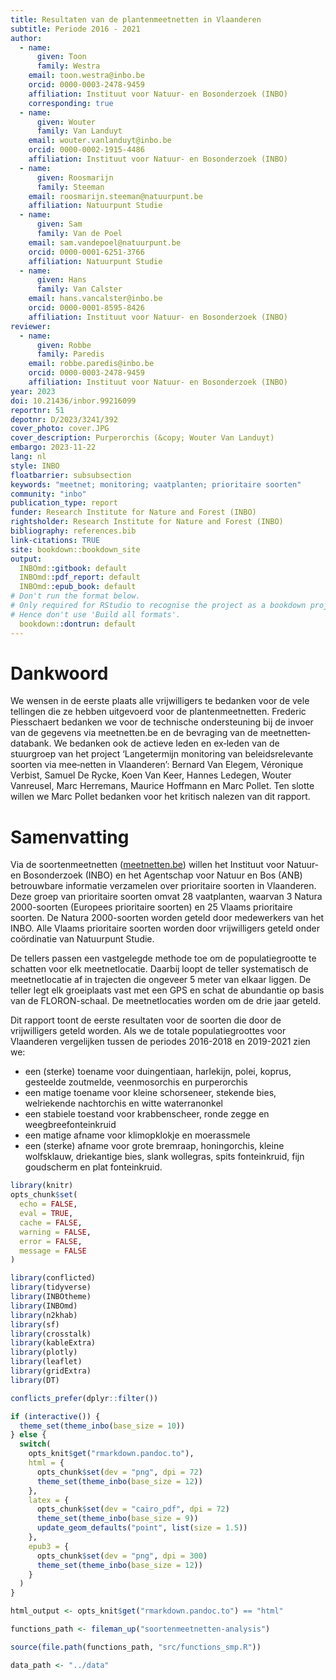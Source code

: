 ```yaml
---
title: Resultaten van de plantenmeetnetten in Vlaanderen
subtitle: Periode 2016 - 2021
author:
  - name:
      given: Toon
      family: Westra
    email: toon.westra@inbo.be
    orcid: 0000-0003-2478-9459
    affiliation: Instituut voor Natuur- en Bosonderzoek (INBO)
    corresponding: true
  - name:
      given: Wouter
      family: Van Landuyt
    email: wouter.vanlanduyt@inbo.be
    orcid: 0000-0002-1915-4486
    affiliation: Instituut voor Natuur- en Bosonderzoek (INBO)
  - name:
      given: Roosmarijn
      family: Steeman
    email: roosmarijn.steeman@natuurpunt.be
    affiliation: Natuurpunt Studie
  - name:
      given: Sam
      family: Van de Poel
    email: sam.vandepoel@natuurpunt.be
    orcid: 0000-0001-6251-3766
    affiliation: Natuurpunt Studie
  - name:
      given: Hans
      family: Van Calster
    email: hans.vancalster@inbo.be
    orcid: 0000-0001-8595-8426
    affiliation: Instituut voor Natuur- en Bosonderzoek (INBO)
reviewer:
  - name:
      given: Robbe
      family: Paredis
    email: robbe.paredis@inbo.be
    orcid: 0000-0003-2478-9459
    affiliation: Instituut voor Natuur- en Bosonderzoek (INBO)
year: 2023
doi: 10.21436/inbor.99216099
reportnr: 51
depotnr: D/2023/3241/392
cover_photo: cover.JPG
cover_description: Purperorchis (&copy; Wouter Van Landuyt)
embargo: 2023-11-22
lang: nl
style: INBO
floatbarrier: subsubsection
keywords: "meetnet; monitoring; vaatplanten; prioritaire soorten"
community: "inbo"
publication_type: report
funder: Research Institute for Nature and Forest (INBO)
rightsholder: Research Institute for Nature and Forest (INBO)
bibliography: references.bib
link-citations: TRUE
site: bookdown::bookdown_site
output:
  INBOmd::gitbook: default
  INBOmd::pdf_report: default
  INBOmd::epub_book: default
# Don't run the format below.
# Only required for RStudio to recognise the project as a bookdown project.
# Hence don't use 'Build all formats'.
  bookdown::dontrun: default
---
```


# Dankwoord {.unnumbered}

We wensen in de eerste plaats alle vrijwilligers te bedanken voor de vele tellingen die ze hebben uitgevoerd voor de plantenmeetnetten.
Frederic Piesschaert bedanken we voor de technische ondersteuning bij de invoer van de gegevens via meetnetten.be en de bevraging van de meetnetten‐databank.
We bedanken ook de actieve leden en ex‐leden van de stuurgroep van het project 'Langetermijn monitoring van beleidsrelevante soorten via mee‐netten in Vlaanderen': Bernard Van Elegem, Véronique Verbist, Samuel De Rycke, Koen Van Keer, Hannes Ledegen, Wouter Vanreusel, Marc Herremans, Maurice Hoffmann en Marc Pollet.
Ten slotte willen we Marc Pollet bedanken voor het kritisch nalezen van dit rapport.

# Samenvatting {.unnumbered}

Via de soortenmeetnetten ([meetnetten.be](www.meetnetten.be)) willen het Instituut voor Natuur‐ en Bosonderzoek (INBO) en het Agentschap voor Natuur en Bos (ANB) betrouwbare informatie verzamelen over prioritaire soorten in Vlaanderen.
Deze groep van prioritaire soorten omvat 28 vaatplanten, waarvan 3 Natura 2000-soorten (Europees prioritaire soorten) en 25 Vlaams prioritaire soorten.
De Natura 2000-soorten worden geteld door medewerkers van het INBO.
Alle Vlaams prioritaire soorten worden door vrijwilligers geteld onder coördinatie van Natuurpunt Studie.

De tellers passen een vastgelegde methode toe om de populatiegrootte te schatten voor elk meetnetlocatie.
Daarbij loopt de teller systematisch de meetnetlocatie af in trajecten die ongeveer 5 meter van elkaar liggen.
De teller legt elk groeiplaats vast met een GPS en schat de abundantie op basis van de FLORON-schaal.
De meetnetlocaties worden om de drie jaar geteld.

Dit rapport toont de eerste resultaten voor de soorten die door de vrijwilligers geteld worden.
Als we de totale populatiegroottes voor Vlaanderen vergelijken tussen de periodes 2016-2018 en 2019-2021 zien we:

-   een (sterke) toename voor duingentiaan, harlekijn, polei, koprus, gesteelde zoutmelde, veenmosorchis en purperorchis
-   een matige toename voor kleine schorseneer, stekende bies, welriekende nachtorchis en witte waterranonkel
-   een stabiele toestand voor krabbenscheer, ronde zegge en weegbreefonteinkruid
-   een matige afname voor klimopklokje en moerassmele
-   een (sterke) afname voor grote bremraap, honingorchis, kleine wolfsklauw, driekantige bies, slank wollegras, spits fonteinkruid, fijn goudscherm en plat fonteinkruid.

```r
library(knitr)
opts_chunk$set(
  echo = FALSE,
  eval = TRUE,
  cache = FALSE,
  warning = FALSE,
  error = FALSE,
  message = FALSE
)

library(conflicted)
library(tidyverse)
library(INBOtheme)
library(INBOmd)
library(n2khab)
library(sf)
library(crosstalk)
library(kableExtra)
library(plotly)
library(leaflet)
library(gridExtra)
library(DT)

conflicts_prefer(dplyr::filter())

if (interactive()) {
  theme_set(theme_inbo(base_size = 10))
} else {
  switch(
    opts_knit$get("rmarkdown.pandoc.to"),
    html = {
      opts_chunk$set(dev = "png", dpi = 72)
      theme_set(theme_inbo(base_size = 12))
    },
    latex = {
      opts_chunk$set(dev = "cairo_pdf", dpi = 72)
      theme_set(theme_inbo(base_size = 9))
      update_geom_defaults("point", list(size = 1.5))
    },
    epub3 = {
      opts_chunk$set(dev = "png", dpi = 300)
      theme_set(theme_inbo(base_size = 12))
    }
  )
}

html_output <- opts_knit$get("rmarkdown.pandoc.to") == "html"

functions_path <- fileman_up("soortenmeetnetten-analysis")

source(file.path(functions_path, "src/functions_smp.R"))

data_path <- "../data"

```
